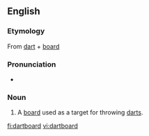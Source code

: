 ==English==
===Etymology===
From [[dart]] + [[board]]

===Pronunciation===
*{{audio|en-us-dartboard.ogg|Audio (US)}}

===Noun===
{{en-noun}}
# A [[board]] used as a target for throwing [[darts]].

[[fi:dartboard]]
[[vi:dartboard]]